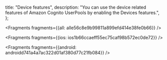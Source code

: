   title: "Device features",
  description: "You can use the device related features of Amazon Cognito UserPools by enabling the Devices features.",
};






<Fragments fragments={{all: alle56c8e9b99811a899efd414e38fe0b66}} />




<Fragments fragments={{ios: ios1b66ccaeff55ec75caf98b572ec0de72}} />



<Fragments fragments={{android: androidd741a4a7ac322d01af380d77c21fb084}} />